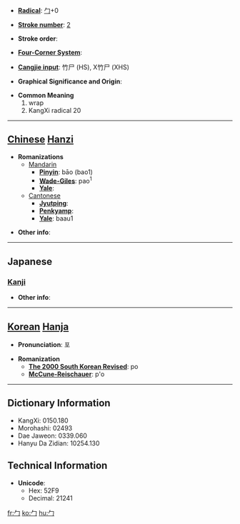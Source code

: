 * '''[[Wiktionary:Chinese radical index| Radical]]''': [[Wiktionary:Chinese radical index 勹|勹]]+0

* '''[[Wiktionary:Chinese total strokes index|Stroke number]]''': [[Wiktionary:Chinese total strokes index 2|2]]

* '''Stroke order''': 

* '''[[Wiktionary:Chinese four corner index|Four-Corner System]]''': 

* '''[[Wiktionary:Chinese Cangjie index|Cangjie input]]''': 竹尸 (HS), X竹尸 (XHS)

* '''Graphical Significance and Origin''': 

* '''Common Meaning'''
*#wrap
*# KangXi radical 20


----

== [[Chinese]] [[Hanzi]] ==

* '''Romanizations'''
** [[Mandarin]]
*** '''[[Pinyin]]''': bāo (bao1)
*** '''[[Wade-Giles]]''': pao<sup>1</sup>
*** '''[[Yale]]''': 
**[[Cantonese]]
***'''[[Jyutping]]''':
***'''[[Penkyamp]]''': 
***'''[[Yale]]''': baau1

* '''Other info''': 

----

==Japanese==
===[[Kanji]]===
{{kanji|on readings=[[ほう]] (hō)
|kun readings=[[つつむ]] (tsutsumu)
}}

* '''Other info''':  

----

== [[Korean]] [[Hanja]] ==

* '''Pronunciation''': 포

* '''Romanization'''
** '''[[The 2000 South Korean Revised Romanization|The 2000 South Korean Revised]]''': po
** '''[[McCune-Reischauer]]''': p'o

----

== Dictionary Information ==

* KangXi: 0150.180
* Morohashi: 02493
* Dae Jaweon: 0339.060
* Hanyu Da Zidian: 10254.130

== Technical Information ==

* '''Unicode''':
** Hex: 52F9
** Decimal: 21241

[[fr:勹]]
[[ko:勹]]
[[hu:勹]]